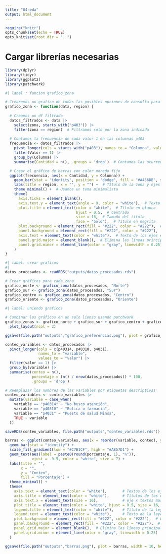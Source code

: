 ```yaml
---
title: "04-eda"
output: html_document
---
```


```r
require("knitr")
opts_chunk$set(echo = TRUE)
opts_knit$set(root.dir = "..")
```
# Cargar librerías necesarias

```r
library(dplyr)      
library(tidyr)      
library(ggplot2)    
library(patchwork)  
```

```r
#| label : funcion grafico_zona

# Crearemos un grafico de todas las posibles opciones de consulta para aquel que sintio malestar, dividido por zonas. El significado de cada variable puede ser revisado al inicio del documento.
grafico_zona <- function(data, region) {
  
  # Creamos un df filtrado
  datos_filtrados <- data |>
    select(zona, starts_with("p403")) |>
    filter(zona == region)  # Filtramos solo por la zona indicada
  
  # Contamos la frecuencia de cada valor 1 en las columnas p403
  frecuencia <- datos_filtrados |>
    pivot_longer(cols = starts_with("p403"), names_to = "Columna", values_to = "Valor") |>
    filter(Valor == 1) |>
    group_by(Columna) |>
    summarise(Cantidad = n(), .groups = 'drop')  # Contamos las ocurrencias de valor 1

  # Crear el gráfico de barras con color morado fijo
  ggplot(frecuencia, aes(x = Cantidad, y = Columna)) +
    geom_bar(stat = "identity", position = "dodge", fill = "#A456DB", show.legend = FALSE) +  # formato de las barras
    labs(title = region, x = "", y = "") +  # Título de la zona y ejes vacíos
    theme_minimal() +  # Usamos un tema minimalista
    theme(
      axis.ticks = element_blank(),
      axis.text.y = element_text(angle = 0, color = "white"),  # Texto en el eje Y en blanco
      plot.title = element_text(color = "white",  # Título en blanco
                                hjust = 0.5,  # Centrado
                                size = 16,  # Tamaño del título
                                face = "bold"),  # Título en negrita
      plot.background = element_rect(fill = "#222", color = "#222"),  # Fondo oscuro para el gráfico
      panel.background = element_rect(fill = "#222", color = "#222"),  # Fondo oscuro para el panel de barras
      axis.text = element_text(color = "white"),  # Texto de los ejes en blanco
      panel.grid.major = element_blank(),  # Elimina las líneas principales de la cuadrícula
      panel.grid.minor = element_line(color = "gray", linewidth = 0.25)  # Solo deja unas pocas líneas
    )
}
```

```r
#| label: crear graficos
#| 
datos_procesados <- readRDS("outputs/datos_procesados.rds")

# Crear gráficos para cada zona
grafico_norte <- grafico_zona(datos_procesados, "Norte")
grafico_sur <- grafico_zona(datos_procesados, "Sur")
grafico_centro <- grafico_zona(datos_procesados, "Centro")
grafico_oriente <- grafico_zona(datos_procesados, "Oriente")
```

```r
#| label: uniendo graficos

# Combinar los gráficos en un solo lienzo usando patchwork
grafico_zonas <- grafico_norte + grafico_sur + grafico_centro + grafico_oriente + 
  plot_layout(ncol = 2) 

ggsave(file.path("outputs","grafico_preferencias.png"), plot = grafico_zonas, width = 10, height = 8, dpi = 300)
```

```r

conteo_variables <- datos_procesados |>
  pivot_longer(cols = c(p40314, p40310, p4031), 
               names_to = "variable", 
               values_to = "valor") |>
  filter(valor == 1) |>
  group_by(variable) |>
  summarise(conteo = n(), 
            porcentaje = (n() / nrow(datos_procesados)) * 100, 
            .groups = 'drop')

# Reemplazar los nombres de las variables por etiquetas descriptivas
conteo_variables <- conteo_variables |>
  mutate(variable = case_when(
    variable == "p40314" ~ "No busco atención",
    variable == "p40310" ~ "Botica o farmacia",
    variable == "p4031" ~ "Puesto de salud Minsa",
    TRUE ~ variable
  ))

saveRDS(conteo_variables, file.path("outputs","conteo_variables.rds"))

```

```r
barras <- ggplot(conteo_variables, aes(x = reorder(variable, conteo), y = conteo, fill = porcentaje)) +
  geom_bar(stat = "identity") +
  scale_fill_gradient(low = "#C7B1CF", high = "#A857D1") +
  geom_text(aes(label = paste0(round(porcentaje, 1), "%")), 
            vjust = -0.5, color = "white", size = 7) +
  labs(title = "",
       x = "",
       y = "Conteo",
       fill = "Porcentaje") +
  theme_minimal() +
  theme(
    axis.text = element_text(color = "white"),       # Textos de los ejes
    axis.title = element_text(color = "white"),      # Títulos de los ejes
    axis.text.x = element_text(size = 16),           # eje x textos mas grandes
    plot.title = element_text(color = "white", hjust = 0.5, size = 16, face = "bold"),  # Título del gráfico
    legend.title = element_text(color = "white"),    # Título de la leyenda
    legend.text = element_text(color = "white"),     # Texto de la leyenda
    plot.background = element_rect(fill = "#222", color = "#222"),  # Fondo oscuro
    panel.background = element_rect(fill = "#222", color = "#222"),  # Fondo del panel de barras
    panel.grid.major = element_blank(),  # Elimina las líneas principales de la cuadrícula
    panel.grid.minor = element_line(color = "gray", linewidth = 0.25)  # Solo deja unas pocas líneas
  )

ggsave(file.path("outputs","barras.png"), plot = barras, width = 10, height = 8, dpi = 300)  
```